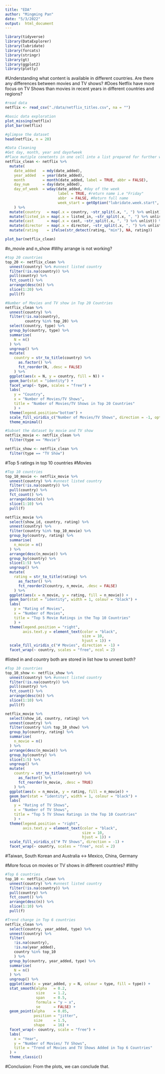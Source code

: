 ```yaml
---
title: "EDA"
author: "Mingming Pan"
date: "5/3/2022"
output:  html_document
---
```


```r
library(tidyverse)
library(DataExplorer)
library(lubridate)
library(forcats)
library(stringr)
library(gt)
library(ggplot2)
library(plotly)
```


#Understanding what content is available in different countries. Are there any differences between movies and TV shows?
#Does Netflix have more focus on TV Shows than movies in recent years in different countries and regions? 
```r
#read data
netflix <- read_csv("./data/netflix_titles.csv", na = "")

#basic data exploration
plot_missing(netflix)
plot_bar(netflix)
```

```r
#glimpse the dataset
head(netflix, n = 20)
```

```r
#Data Cleaning
#Get day, month, year and dayofweek
#Place mutiple conetents in one cell into a list prepared for further wrangling
netflix_clean <- netflix %>%
  mutate(
    date_added   = mdy(date_added),
    year_added   = year(date_added),
    month        = month(date_added, label = TRUE, abbr = FALSE),
    day_num      = day(date_added),
    day_of_week  = wday(date_added, #day of the week
                        label = TRUE, #return name i.e "Friday"
                        abbr  = FALSE, #Return full name
                        week_start = getOption("lubridate.week.start", 1)) #1 = Monday)
    ) %>%
  mutate(country   = map(.x = country, ~str_split(.x, ", ") %>% unlist)) %>%
  mutate(listed_in = map(.x = listed_in, ~str_split(.x, ", ") %>% unlist)) %>%
  mutate(cast      = map(.x = cast, ~str_split(.x, ", ") %>% unlist)) %>%
  mutate(director  = map(.x = director, ~str_split(.x, ", ") %>% unlist)) %>%
  mutate(rating    = ifelse(str_detect(rating, "min"), NA, rating))
```


```r
plot_bar(netflix_clean)
```


#n_movie and n_show
#Why arrange is not working?
```r
#top 20 countries
top_20 <- netflix_clean %>%
  unnest(country) %>% #unnest listed country
  filter(!is.na(country)) %>%
  pull(country) %>% 
  fct_count() %>% 
  arrange(desc(n)) %>% 
  slice(1:20) %>% 
  pull(f)

#Number of Movies and TV show in Top 20 Countries
netflix_clean %>%
  unnest(country) %>%
  filter(!is.na(country),
         country %in% top_20) %>%
  select(country, type) %>%
  group_by(country, type) %>%
  summarise(
    N = n()
  ) %>%
  ungroup() %>%
  mutate(
    country = str_to_title(country) %>%
      as.factor() %>%
      fct_reorder(N, .desc = FALSE)
    ) %>%
  ggplot(aes(x = N, y = country, fill = N)) +
  geom_bar(stat = "identity") +
  facet_wrap(~ type, scales = "free") +
  labs(
    y = "Country",
    x = "Number of Movies/TV Shows",
    title = "Number of Movies/TV Shows in Top 20 Countries"
    ) +
  theme(legend.position="bottom") +
  scale_fill_viridis_c("Number of Movies/TV Shows", direction = -1, option = "plasma") +
  theme_minimal()
```


```r
#Subset the dataset by movie and TV show
netflix_movie <- netflix_clean %>%
  filter(type == "Movie")

netflix_show <- netflix_clean %>%
  filter(type == "TV Show")
```

#Top 5 ratings in top 10 countries
#Movies
```r
#Top 10 countries
top_10_movie <- netflix_movie %>%
  unnest(country) %>% #unnest listed country
  filter(!is.na(country)) %>%
  pull(country) %>% 
  fct_count() %>% 
  arrange(desc(n)) %>% 
  slice(1:10) %>% 
  pull(f)

netflix_movie %>%
  select(show_id, country, rating) %>%
  unnest(country) %>%
  filter(country %in% top_10_movie) %>%
  group_by(country, rating) %>%
  summarise(
    n_movie = n()
  ) %>%
  arrange(desc(n_movie)) %>%
  group_by(country) %>%
  slice(1:5) %>%
  ungroup() %>%
  mutate(
    rating = str_to_title(rating) %>%
      as_factor() %>%
      fct_reorder2(country, n_movie, .desc = FALSE)
    ) %>%
  ggplot(aes(x = n_movie, y = rating, fill = n_movie)) +
  geom_bar(stat = "identity", width = 1, colour = "black") +
  labs(
    y = "Rating of Movies",
    x = "Number of Movies",
    title = "Top 5 Movie Ratings in the Top 10 Countries"
    ) +
  theme(legend.position = "right",
        axis.text.y = element_text(color = "black",
                                   size = 10,
                                   hjust = 1)) +
  scale_fill_viridis_c("# Movies", direction = -1) +
  facet_wrap(~ country, scales = "free", ncol = 2)
```
#listed in and country both are stored in list how to unnest both?
```r
#Top 10 countries
top_10_show <- netflix_show %>%
  unnest(country) %>% #unnest listed country
  filter(!is.na(country)) %>%
  pull(country) %>% 
  fct_count() %>% 
  arrange(desc(n)) %>% 
  slice(1:10) %>% 
  pull(f)

netflix_movie %>%
  select(show_id, country, rating) %>%
  unnest(country) %>%
  filter(country %in% top_10_show) %>%
  group_by(country, rating) %>%
  summarise(
    n_movie = n()
  ) %>%
  arrange(desc(n_movie)) %>%
  group_by(country) %>%
  slice(1:5) %>%
  ungroup() %>%
  mutate(
    country = str_to_title(country) %>%
      as_factor() %>%
      fct_reorder(n_movie, .desc = TRUE)
    ) %>%
  ggplot(aes(x = n_movie, y = rating, fill = n_movie)) +
  geom_bar(stat = "identity", width = 1, colour = "black") +
  labs(
    y = "Rating of TV Shows",
    x = "Number of TV Shows",
    title = "Top 5 TV Shows Ratings in the Top 10 Countries"
    ) +
  theme(legend.position = "right",
        axis.text.y = element_text(color = "black",
                                   size = 10,
                                   hjust = 1)) +
  scale_fill_viridis_c("# TV Shows", direction = -1) +
  facet_wrap(~ country, scales = "free", ncol = 2)
```
#Taiwan, South Korean and Australia <-> Mexico, China, Germany


#More focus on movies or TV shows in different countries?
#Why 
```r
#Top 6 countries
top_10 <- netflix_clean %>%
  unnest(country) %>% #unnest listed country
  filter(!is.na(country)) %>%
  pull(country) %>% 
  fct_count() %>% 
  arrange(desc(n)) %>% 
  slice(1:10) %>% 
  pull(f)

#Trend change in Top 6 countries
netflix_clean %>%
  select(country, year_added, type) %>%
  unnest(country) %>% 
  filter(
    !is.na(country), 
    !is.na(year_added),
    country %in% top_10
    ) %>%
  group_by(country, year_added, type) %>%
  summarise(
    N = n()
  ) %>%
  ungroup() %>%
  ggplot(aes(x = year_added, y = N, colour = type, fill = type)) +
  stat_smooth(alpha   = 0.2, 
              size    = 1.2,
              span    = 0.5,
              formula = "y ~ x",
              se      = FALSE) +
  geom_point(alpha    = 0.85,
             position = "jitter",
             size     = 1.5, 
             shape    = 16) +
  facet_wrap(~ country, scale = "free") +
  labs(
    x = "Year",
    y = "Number of Movies/ TV Shows",
    title = "Trend of Movies and TV Shows Added in Top 6 Countries"
  ) +
  theme_classic()
```
#Conclusion: From the plots, we can conclude that. 










